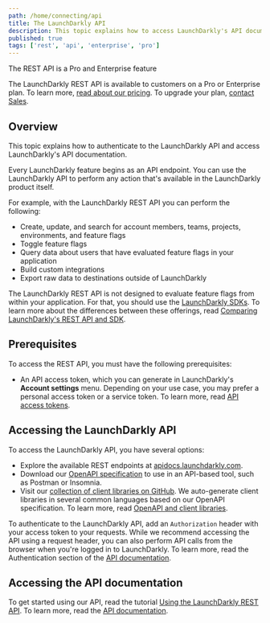 ```yaml
---
path: /home/connecting/api
title: The LaunchDarkly API
description: This topic explains how to access LaunchDarkly's API documentation.
published: true
tags: ['rest', 'api', 'enterprise', 'pro']
---
```


<Callout intent="primary">
<CalloutTitle>The REST API is a Pro and Enterprise feature</CalloutTitle>
<CalloutDescription>

The LaunchDarkly REST API is available to customers on a Pro or Enterprise plan. To learn more, [read about our pricing](https://launchdarkly.com/pricing/). To upgrade your plan, [contact Sales](https://launchdarkly.com/contact-sales/).

</CalloutDescription>
</Callout>

## Overview

This topic explains how to authenticate to the LaunchDarkly API and access LaunchDarkly's API documentation.

Every LaunchDarkly feature begins as an API endpoint. You can use the LaunchDarkly API to perform any action that's available in the LaunchDarkly product itself.

For example, with the LaunchDarkly REST API you can perform the following:

* Create, update, and search for account members, teams, projects, environments, and feature flags
* Toggle feature flags
* Query data about users that have evaluated feature flags in your application
* Build custom integrations
* Export raw data to destinations outside of LaunchDarkly

The LaunchDarkly REST API is not designed to evaluate feature flags from within your application. For that, you should use the [LaunchDarkly SDKs](/home/sdk). To learn more about the differences between these offerings, read [Comparing LaunchDarkly's REST API and SDK](/guide/api/comparing-rest-api-sdk).

## Prerequisites

To access the REST API, you must have the following prerequisites:

* An API access token, which you can generate in LaunchDarkly's **Account settings** menu. Depending on your use case, you may prefer a personal access token or a service token. To learn more, read [API access tokens](/home/account-security/api-access-tokens).

## Accessing the LaunchDarkly API

To access the LaunchDarkly API, you have several options:

* Explore the available REST endpoints at [apidocs.launchdarkly.com](https://apidocs.launchdarkly.com/).
* Download our [OpenAPI specification](https://app.launchdarkly.com/api/v2/openapi.json) to use in an API-based tool, such as Postman or Insomnia.
* Visit our [collection of client libraries on GitHub](https://github.com/search?q=topic%3Alaunchdarkly-api+org%3Alaunchdarkly&type=Repositories). We auto-generate client libraries in several common languages based on our OpenAPI specification. To learn more, read [OpenAPI and client libraries](https://apidocs.launchdarkly.com/#section/Overview/OpenAPI-(Swagger)-and-client-libraries).

To authenticate to the LaunchDarkly API, add an `Authorization` header with your access token to your requests. While we recommend accessing the API using a request header, you can also perform API calls from the browser when you're logged in to LaunchDarkly. To learn more, read the Authentication section of the [API documentation](https://apidocs.launchdarkly.com/#section/Authentication).

## Accessing the API documentation

To get started using our API, read the tutorial [Using the LaunchDarkly REST API](/guides/api/rest-api). To learn more, read the [API documentation](https://apidocs.launchdarkly.com/).
